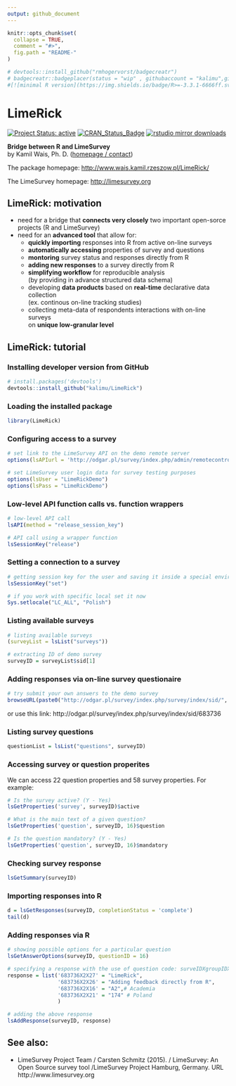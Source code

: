 ```yaml
---
output: github_document
---
```

 




<!-- README.md is generated from README.Rmd. Please edit that file -->

```r
knitr::opts_chunk$set(
  collapse = TRUE,
  comment = "#>",
  fig.path = "README-"
)
```


```r
# devtools::install_github("rmhogervorst/badgecreatr")
# badgecreatr::badgeplacer(status = "wip" , githubaccount = "kalimu",githubrepo = "LimeRick")
#[![minimal R version](https://img.shields.io/badge/R>=-3.3.1-6666ff.svg)](https://cran.r-project.org/)
```

 
LimeRick
==========

[![Project Status: active](http://www.repostatus.org/badges/latest/active.svg)](http://www.repostatus.org/)
[![CRAN_Status_Badge](http://www.r-pkg.org/badges/version/LimeRick)](https://cran.r-project.org/package=LimeRick)
 [![rstudio mirror downloads](http://cranlogs.r-pkg.org/badges/LimeRick?)](https://github.com/metacran/cranlogs.app)

<strong>Bridge between R and LimeSurvey</strong>  
by Kamil Wais, Ph. D. ([homepage / contact](http://www.wais.kamil.rzeszow.pl))
 
 
The package homepage:
[http://www.wais.kamil.rzeszow.pl/LimeRick/](http://www.wais.kamil.rzeszow.pl/LimeRick/)

The LimeSurvey homepage:
[http://limesurvey.org](http://limesurvey.org)


## LimeRick: motivation 

* need for a bridge that <span style="font-weight: bold">connects very closely</span> two important open-sorce projects (R&nbsp;and&nbsp;LimeSurvey)
* need for an <span style="font-weight: bold">advanced tool</span> that allow for:
    * <span style="font-weight: bold">quickly importing</span> responses into R from active on-line surveys
    * <span style="font-weight: bold">automatically accessing</span> properties of survey and questions 
    * <span style="font-weight: bold">montoring</span> survey status and responses directly from R
    * <span style="font-weight: bold">adding new responses</span> to a survey directly from R
    * <span style="font-weight: bold">simplifying workflow</span> for reproducible analysis<br> (by providing in advance structured data schema)
    * developing <span style="font-weight: bold">data products</span> based on <span style="font-weight: bold">real-time</span> declarative data collection<br> (ex. continous on-line tracking studies)
    * collecting meta-data of respondents interactions with on-line surveys <br>on <span style="font-weight: bold">unique low-granular level</span>


## LimeRick: tutorial

### Installing developer version from GitHub

```r
# install.packages('devtools')
devtools::install_github("kalimu/LimeRick")
```

### Loading the installed package

```r
library(LimeRick)
```

### Configuring access to a survey

```r
# set link to the LimeSurvey API on the demo remote server
options(lsAPIurl = 'http://odgar.pl/survey/index.php/admin/remotecontrol')

# set LimeSurvey user login data for survey testing purposes
options(lsUser = "LimeRickDemo")
options(lsPass = "LimeRickDemo")
```

### Low-level API function calls vs. function wrappers

```r
# low-level API call
lsAPI(method = "release_session_key")

# API call using a wrapper function
lsSessionKey("release")
```

### Setting a connection to a survey

```r
# getting session key for the user and saving it inside a special environment
lsSessionKey("set")

# if you work with specific local set it now
Sys.setlocale("LC_ALL", "Polish")
```


### Listing available surveys

```r
# listing available surveys
(surveyList = lsList("surveys"))

# extracting ID of demo survey
surveyID = surveyList$sid[1] 
```

### Adding responses via on-line survey questionaire

```r
# try submit your own answers to the demo survey
browseURL(paste0("http://odgar.pl/survey/index.php/survey/index/sid/", surveyID))
```
or use this link: http://odgar.pl/survey/index.php/survey/index/sid/683736

### Listing survey questions

```r
questionList = lsList("questions", surveyID)
```

### Accessing survey or question properites

We can access 22 question properties and 58 survey properties. For example:
```r
# Is the survey active? (Y - Yes)
lsGetProperties('survey', surveyID)$active

# What is the main text of a given question?
lsGetProperties('question', surveyID, 16)$question

# Is the question mandatory? (Y - Yes)
lsGetProperties('question', surveyID, 16)$mandatory
```

### Checking survey response

```r
lsGetSummary(surveyID)
```

### Importing responses into R

```r
d = lsGetResponses(surveyID, completionStatus = 'complete')
tail(d)
```

### Adding responses via R

```r
# showing possible options for a particular question
lsGetAnswerOptions(surveyID, questionID = 16)

# specifying a response with the use of question code: surveIDXgroupIDXquestionID
response = list('683736X2X27' = "LimeRick",
                '683736X2X26' = "Adding feedback directly from R",
                '683736X2X16' = "A2",# Academia
                '683736X2X21' = "174" # Poland
                )

# adding the above response 
lsAddResponse(surveyID, response)
```

## See also:

* LimeSurvey Project Team / Carsten Schmitz (2015). / LimeSurvey: An Open Source survey tool /LimeSurvey Project Hamburg, Germany. URL http://www.limesurvey.org







